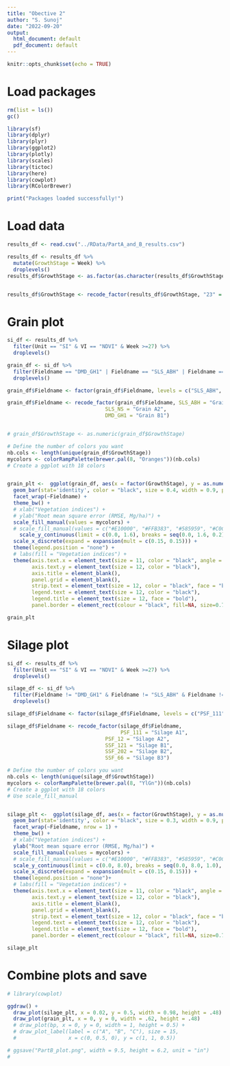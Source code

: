 ```yaml
---
title: "Obective 2"
author: "S. Sunoj"
date: "2022-09-20"
output:
  html_document: default
  pdf_document: default
---
```


```r
knitr::opts_chunk$set(echo = TRUE)
```

# Load packages
```r

rm(list = ls())
gc()

library(sf)
library(dplyr)
library(plyr)
library(ggplot2)
library(plotly)
library(scales)
library(tictoc)
library(here)
library(cowplot)
library(RColorBrewer)

print("Packages loaded successfully!")

```

# Load data
```r

results_df <- read.csv("../RData/PartA_and_B_results.csv")

results_df <- results_df %>% 
  mutate(GrowthStage = Week) %>% 
  droplevels()
results_df$GrowthStage <- as.factor(as.character(results_df$GrowthStage))


results_df$GrowthStage <- recode_factor(results_df$GrowthStage, "23" = "V1", "24" = "V2", "25" = "V3", "26" = "V4", "27" = "V6", "28" = "V8", "29" = "V9", "30" = "V10", "31" = "V12", "32" = "R1", "33" = "R2", "34" = "R3", "35" = "R4", "38" = "R6")


```


# Grain plot
```r

si_df <- results_df %>% 
  filter(Unit == "SI" & VI == "NDVI" & Week >=27) %>% 
  droplevels()

grain_df <- si_df %>% 
  filter(Fieldname == "DMD_GH1" | Fieldname == "SLS_ABH" | Fieldname == "SLS_NS") %>%
  droplevels()

grain_df$Fieldname <- factor(grain_df$Fieldname, levels = c("SLS_ABH", "SLS_NS", "DMD_GH1"))

grain_df$Fieldname <- recode_factor(grain_df$Fieldname, SLS_ABH = "Grain A1", 
                                SLS_NS = "Grain A2", 
                                DMD_GH1 = "Grain B1")


# grain_df$GrowthStage <- as.numeric(grain_df$GrowthStage)

# Define the number of colors you want
nb.cols <- length(unique(grain_df$GrowthStage))
mycolors <- colorRampPalette(brewer.pal(8, "Oranges"))(nb.cols)
# Create a ggplot with 18 colors 


grain_plt <-  ggplot(grain_df, aes(x = factor(GrowthStage), y = as.numeric(RMSE), fill = factor(GrowthStage))) + 
  geom_bar(stat='identity', color = "black", size = 0.4, width = 0.9, position = position_dodge(0.4)) + 
  facet_wrap(~Fieldname) +
  theme_bw() + 
  # xlab("Vegetation indices") + 
  # ylab("Root mean square error (RMSE, Mg/ha)") +
  scale_fill_manual(values = mycolors) +
  # scale_fill_manual(values = c("#E10000", "#FFB383", "#585959", "#C0C0C0", "#00A210", "#9BE186", "#8FAADC")) +
    scale_y_continuous(limit = c(0.0, 1.6), breaks = seq(0.0, 1.6, 0.2), expand = expansion(mult = c(0, 0.02))) +   
  scale_x_discrete(expand = expansion(mult = c(0.15, 0.15))) +
  theme(legend.position = "none") +
  # labs(fill = "Vegetation indices") + 
  theme(axis.text.x = element_text(size = 11, color = "black", angle = 90, vjust = 0.5, hjust = 1),
        axis.text.y = element_text(size = 12, color = "black"),
        axis.title = element_blank(),
        panel.grid = element_blank(),
        strip.text = element_text(size = 12, color = "black", face = "bold"),
        legend.text = element_text(size = 12, color = "black"),
        legend.title = element_text(size = 12, face = "bold"),
        panel.border = element_rect(colour = "black", fill=NA, size=0.75))

grain_plt

```

# Silage plot
```r
si_df <- results_df %>% 
  filter(Unit == "SI" & VI == "NDVI" & Week >=27) %>% 
  droplevels()

silage_df <- si_df %>% 
  filter(Fieldname != "DMD_GH1" & Fieldname != "SLS_ABH" & Fieldname != "SLS_NS") %>%
  droplevels()

silage_df$Fieldname <- factor(silage_df$Fieldname, levels = c("PSF_111", "PSF_12", "SSF_121", "SSF_202", "SSF_66"))

silage_df$Fieldname <- recode_factor(silage_df$Fieldname, 
                                     PSF_111 = "Silage A1", 
                                PSF_12 = "Silage A2", 
                                SSF_121 = "Silage B1",
                                SSF_202 = "Silage B2",
                                SSF_66 = "Silage B3")

# Define the number of colors you want
nb.cols <- length(unique(silage_df$GrowthStage))
mycolors <- colorRampPalette(brewer.pal(8, "YlGn"))(nb.cols)
# Create a ggplot with 18 colors 
# Use scale_fill_manual


silage_plt <-  ggplot(silage_df, aes(x = factor(GrowthStage), y = as.numeric(RMSE), fill = factor(GrowthStage))) + 
  geom_bar(stat='identity', color = "black", size = 0.3, width = 0.9, position = position_dodge(0.4)) + 
  facet_wrap(~Fieldname, nrow = 1) +
  theme_bw() + 
  # xlab("Vegetation indices") + 
  ylab("Root mean square error (RMSE, Mg/ha)") +
  scale_fill_manual(values = mycolors) +
  # scale_fill_manual(values = c("#E10000", "#FFB383", "#585959", "#C0C0C0", "#00A210", "#9BE186", "#8FAADC")) +
  scale_y_continuous(limit = c(0.0, 8.0), breaks = seq(0.0, 8.0, 1.0), expand = expansion(mult = c(0, 0.02))) + 
  scale_x_discrete(expand = expansion(mult = c(0.15, 0.15))) + 
  theme(legend.position = "none")+
  # labs(fill = "Vegetation indices") + 
  theme(axis.text.x = element_text(size = 11, color = "black", angle = 90, vjust = 0.5, hjust = 1),
        axis.text.y = element_text(size = 12, color = "black"),
        axis.title = element_blank(),
        panel.grid = element_blank(),
        strip.text = element_text(size = 12, color = "black", face = "bold"), 
        legend.text = element_text(size = 12, color = "black"), 
        legend.title = element_text(size = 12, face = "bold"), 
        panel.border = element_rect(colour = "black", fill=NA, size=0.75))

silage_plt

```


# Combine plots and save
```r
# library(cowplot)

ggdraw() +
  draw_plot(silage_plt, x = 0.02, y = 0.5, width = 0.98, height = .48) +
  draw_plot(grain_plt, x = 0, y = 0, width = .62, height = .48)
  # draw_plot(bp, x = 0, y = 0, width = 1, height = 0.5) +
  # draw_plot_label(label = c("A", "B", "C"), size = 15,
  #                 x = c(0, 0.5, 0), y = c(1, 1, 0.5))

# ggsave("PartB_plot.png", width = 9.5, height = 6.2, unit = "in")
# 
```



